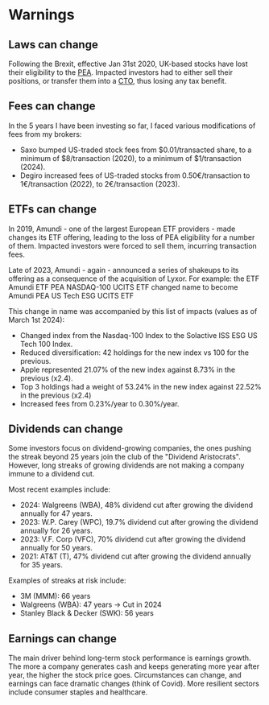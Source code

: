 

# Warnings

## Laws can change
Following the Brexit, effective Jan 31st 2020, UK-based stocks have lost their eligibility to the [PEA](./getting-started/account-types#PEA).
Impacted investors had to either sell their positions, or transfer them into a [CTO](./getting-started/account-types#PEA), thus losing any tax benefit.

## Fees can change
In the 5 years I have been investing so far, I faced various modifications of fees from my brokers:
- Saxo bumped US-traded stock fees from $0.01/transacted share, to a minimum of $8/transaction (2020), to a minimum of $1/transaction (2024).
- Degiro increased fees of US-traded stocks from 0.50€/transaction to 1€/transaction (2022), to 2€/transaction (2023).

## ETFs can change

In 2019, Amundi - one of the largest European ETF providers - made changes its ETF offering, leading to the loss of PEA eligibility for a number of them. Impacted investors were forced to sell them, incurring transaction fees.

Late of 2023, Amundi - again - announced a series of shakeups to its offering as a consequence of the acquisition of Lyxor.
For example: the ETF Amundi ETF PEA NASDAQ-100 UCITS ETF changed name to become Amundi PEA US Tech ESG UCITS ETF

This change in name was accompanied by this list of impacts (values as of March 1st 2024):
- Changed index from the Nasdaq-100 Index to the Solactive ISS ESG US Tech 100 Index.
- Reduced diversification: 42 holdings for the new index vs 100 for the previous.
- Apple represented 21.07% of the new index against 8.73% in the previous (x2.4).
- Top 3 holdings had a weight of 53.24% in the new index against 22.52% in the previous (x2.4)
- Increased fees from 0.23%/year to 0.30%/year.

## Dividends can change

Some investors focus on dividend-growing companies, the ones pushing the streak beyond 25 years join the club of the "Dividend Aristocrats".
However, long streaks of growing dividends are not making a company immune to a dividend cut.

Most recent examples include:
- 2024: Walgreens (WBA), 48% dividend cut after growing the dividend annually for 47 years.
- 2023: W.P. Carey (WPC), 19.7% dividend cut after growing the dividend annually for 26 years.
- 2023: V.F. Corp (VFC), 70% dividend cut after growing the dividend annually for 50 years.
- 2021: AT&T (T), 47% dividend cut after growing the dividend annually for 35 years.

Examples of streaks at risk include:
- 3M (MMM): 66 years
- Walgreens (WBA): 47 years -> Cut in 2024
- Stanley Black & Decker (SWK): 56 years

## Earnings can change

The main driver behind long-term stock performance is earnings growth.
The more a company generates cash and keeps generating more year after year, the higher the stock price goes.
Circumstances can change, and earnings can face dramatic changes (think of Covid).  More resilient sectors include consumer staples and healthcare.

<BuyMeACoffee />
